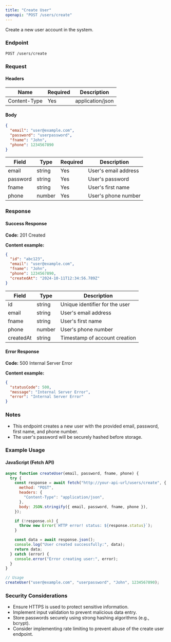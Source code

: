 ```yaml
---
title: "Create User"
openapi: "POST /users/create"
---
```


Create a new user account in the system.

### Endpoint

```
POST /users/create
```

### Request

#### Headers

| Name         | Required | Description      |
| ------------ | -------- | ---------------- |
| Content-Type | Yes      | application/json |

#### Body

```json
{
  "email": "user@example.com",
  "password": "userpassword",
  "fname": "John",
  "phone": 1234567890
}
```

| Field    | Type   | Required | Description          |
| -------- | ------ | -------- | -------------------- |
| email    | string | Yes      | User's email address |
| password | string | Yes      | User's password      |
| fname    | string | Yes      | User's first name    |
| phone    | number | Yes      | User's phone number  |

### Response

#### Success Response

**Code:** 201 Created

**Content example:**

```json
{
  "id": "abc123",
  "email": "user@example.com",
  "fname": "John",
  "phone": 1234567890,
  "createdAt": "2024-10-11T12:34:56.789Z"
}
```

| Field     | Type   | Description                    |
| --------- | ------ | ------------------------------ |
| id        | string | Unique identifier for the user |
| email     | string | User's email address           |
| fname     | string | User's first name              |
| phone     | number | User's phone number            |
| createdAt | string | Timestamp of account creation  |

#### Error Response

**Code:** 500 Internal Server Error

**Content example:**

```json
{
  "statusCode": 500,
  "message": "Internal Server Error",
  "error": "Internal Server Error"
}
```

### Notes

- This endpoint creates a new user with the provided email, password, first name, and phone number.
- The user's password will be securely hashed before storage.

### Example Usage

#### JavaScript (Fetch API)

```javascript
async function createUser(email, password, fname, phone) {
  try {
    const response = await fetch("http://your-api-url/users/create", {
      method: "POST",
      headers: {
        "Content-Type": "application/json",
      },
      body: JSON.stringify({ email, password, fname, phone }),
    });

    if (!response.ok) {
      throw new Error(`HTTP error! status: ${response.status}`);
    }

    const data = await response.json();
    console.log("User created successfully:", data);
    return data;
  } catch (error) {
    console.error("Error creating user:", error);
  }
}

// Usage
createUser("user@example.com", "userpassword", "John", 1234567890);
```

### Security Considerations

- Ensure HTTPS is used to protect sensitive information.
- Implement input validation to prevent malicious data entry.
- Store passwords securely using strong hashing algorithms (e.g., bcrypt).
- Consider implementing rate limiting to prevent abuse of the create user endpoint.

```

```
